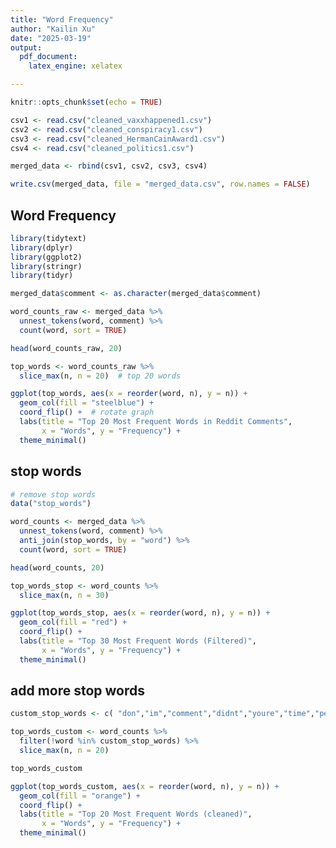 ---
title: "Word Frequency"
author: "Kailin Xu"
date: "2025-03-19"
output:
  pdf_document:
    latex_engine: xelatex

---

```{r setup, include=FALSE}
knitr::opts_chunk$set(echo = TRUE)
```

```{r}
csv1 <- read.csv("cleaned_vaxxhappened1.csv")
csv2 <- read.csv("cleaned_conspiracy1.csv")
csv3 <- read.csv("cleaned_HermanCainAward1.csv")
csv4 <- read.csv("cleaned_politics1.csv")

merged_data <- rbind(csv1, csv2, csv3, csv4)

write.csv(merged_data, file = "merged_data.csv", row.names = FALSE)

```

## Word Frequency
```{r,message=FALSE}
library(tidytext)
library(dplyr)
library(ggplot2)
library(stringr)
library(tidyr)
```

```{r}
merged_data$comment <- as.character(merged_data$comment)

word_counts_raw <- merged_data %>% 
  unnest_tokens(word, comment) %>%
  count(word, sort = TRUE)

head(word_counts_raw, 20)

top_words <- word_counts_raw %>%
  slice_max(n, n = 20)  # top 20 words

ggplot(top_words, aes(x = reorder(word, n), y = n)) +
  geom_col(fill = "steelblue") +
  coord_flip() +  # rotate graph
  labs(title = "Top 20 Most Frequent Words in Reddit Comments",
       x = "Words", y = "Frequency") +
  theme_minimal()

```
## stop words
```{r}
# remove stop words
data("stop_words")

word_counts <- merged_data %>%
  unnest_tokens(word, comment) %>%
  anti_join(stop_words, by = "word") %>% 
  count(word, sort = TRUE)

head(word_counts, 20)

top_words_stop <- word_counts %>%
  slice_max(n, n = 30)

ggplot(top_words_stop, aes(x = reorder(word, n), y = n)) +
  geom_col(fill = "red") +
  coord_flip() +
  labs(title = "Top 30 Most Frequent Words (Filtered)",
       x = "Words", y = "Frequency") +
  theme_minimal()
```
## add more stop words
```{r}
custom_stop_words <- c( "don","im","comment","didnt","youre","time","people","dont") 

top_words_custom <- word_counts %>%
  filter(!word %in% custom_stop_words) %>% 
  slice_max(n, n = 20)

top_words_custom

ggplot(top_words_custom, aes(x = reorder(word, n), y = n)) +
  geom_col(fill = "orange") +
  coord_flip() +
  labs(title = "Top 20 Most Frequent Words (cleaned)",
       x = "Words", y = "Frequency") +
  theme_minimal()
```













